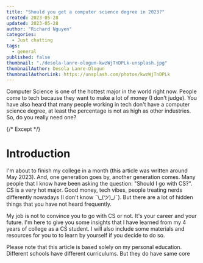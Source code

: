 ```yaml
---
title: "Should you get a computer science degree in 2023?"
created: 2023-05-28
updated: 2023-05-28
author: "Richard Nguyen"
categories:
  - Just chatting
tags:
  - general
published: false
thumbnail: "./desola-lanre-ologun-kwzWjTnDPLk-unsplash.jpg"
thumbnailAuthor: Desola Lanre-Ologun
thumbnailAuthorLink: https://unsplash.com/photos/kwzWjTnDPLk
---
```


Computer Science is one of the hottest major in the world right now. People come
to tech because they want to make a lot of money (I don't judge). You have also
heard that many people working in tech don't have a computer science degree, at
least the percentage is not as high as other industries. So, do you really need
one?

{/* Except */}

# Introduction

I'm about to finish my college in a month (this article was written around May
2023). And, one generation goes by, another generation comes. Many people that I
know have been asking the question: "Should I go with CS?". CS is a very hot
major. Good money, tech vibes, people treating nerds differently nowadays (I
don't know ¯\\\_(ツ)\_/¯). But there are a lot of hidden things that you have
not heard frequently.

My job is not to convince you to go with CS or not. It's your career and your
future. I'm here to give you some insights that I have learned from my 4 years
of college as a CS student. I will also include some materials and resources
for you to to learn by yourself if you decide to do so.

Please note that this article is based solely on my personal education.
Different schools have different curriculums. But they do have same core
